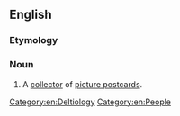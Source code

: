 ==English==

===Etymology===
{{suffix|en|deltiology|ist}}

===Noun===
{{en-noun}}

# A [[collector]] of [[picture postcard]]s.

[[Category:en:Deltiology]]
[[Category:en:People]]